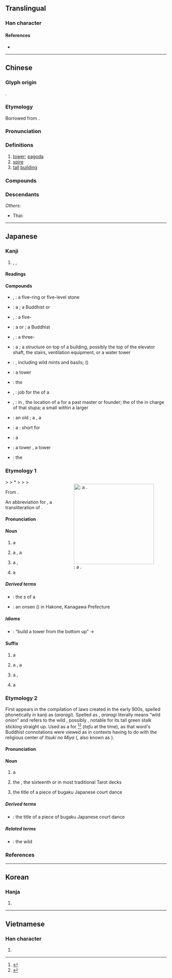 {{also|墖}}
{{character info/new}}
==Translingual==

===Han character===
{{Han char|rn=32|rad=土|as=10|sn=13|four=44161|canj=GTOR|ids=⿰土荅}}

====References====
* {{Han ref|kx=0235.140|dkj=05332|dj=0473.070|hdz=10460.060|uh=5854|ud=22612|bh=B6F0|bd=46832}}

----

==Chinese==
{{zh-forms}}

===Glyph origin===
{{Han etym}}
{{Han compound|土|荅|ls=psc|c1=s|c2=p}}.

===Etymology===
Borrowed from {{bor|zh|sa|स्तूप||[[stupa]]}}.

===Pronunciation===
{{zh-pron
|m=tǎ
|ma=Zh-ta.ogg
|m-s=
|c=taap3
|c-t=
|g=
|h=pfs=thap
|j=
|mb=tă
|md=ták
|mn=ml:thap/thah
|mn_note=thap - literary; thah - vernacular
|mn-t=tah4
|w=4thaq
|x=
|mc=y
|oc=y
|cat=n
}}

===Definitions===
{{zh-hanzi}}

# [[tower]]; [[pagoda]]
# [[spire]]
# [[tall]] [[building]]

===Compounds===
{{zh-der|九層塔|保俶塔|保叔塔|倫敦鐵塔|僧塔|毛里塔尼亞|冷水塔|北塔山|千佛塔|半截塔|名標雁塔|塔吉克|塔吉克族|塔吊|塔塔爾|塔塔爾族|塔墩|塔布|塔手綢|塔斯社|塔灰|塔臺|塔里木河|塔非亞酒|塔頭|多寶塔|大雁塔|寶塔|寶塔糖|寶塔線|寶塔菜|寶塔詩|庫穆塔格|打塔墩|托塔天王|方尖塔|東塔宗|比薩斜塔|水塔|水晶塔|炮塔|燈塔|玄祕塔碑|珍珠塔|祭塔|管制塔臺|紀念塔|納骨塔|聚沙成塔|肯塔基州|腦塔|舍利塔|衣缽塔|西塔琴|象牙塔|赤塔|跳傘塔|跳塔輪鍘|通天塔|金字塔|鋪塔|鐘塔|鐵塔|雁塔|雁塔題名|雷峰塔|靈骨塔|青貯塔|骨灰塔|雙峰塔|金塔|塔克拉瑪干|七里塔}}

===Descendants===
{{CJKV||とう|탑|tháp}}
''Others'':
* Thai: {{th-l|ถะ||pagoda}}

----

==Japanese==

===Kanji===
{{ja-kanji|grade=c|rs=土10|kyu=墖}}

# {{l|en|pagoda}}, {{l|en|tower}}, {{l|en|steeple}}

====Readings====
{{ja-readings
|goon=とう<たふ
|kanon=とう<たふ
|kun=てら, おか, あららぎ-
}}

====Compounds====
{{der-top|Compounds}}
* {{ja-r|五輪の石塔|ごりん の せきとう}}, {{ja-r|五輪の塔|ごりん の とう}}: a five-ring or five-level stone {{l|en|stupa}}
* {{ja-r|仏塔|ぶっとう}}: a {{l|en|Buddhist}} {{l|en|reliquary}} {{l|en|stupa}}; a Buddhist {{l|en|temple}} {{l|en|pagoda}} or {{l|en|stupa}}
* {{ja-r|五重塔|ごじゅう の とう}}, {{ja-r|五重の塔|ごじゅう の とう}}: a five-{{l|en|storey}} {{l|en|pagoda}}
* {{ja-r|石塔|せきとう}}: a {{l|en|stone}} {{l|en|pagoda}} or {{l|en|stupa}}; a Buddhist {{l|en|tombstone}}
* {{ja-r|三重塔|さんじゅう の とう}}, {{ja-r|三重の塔|さんじゅう の とう}}: a three-{{l|en|storey}} {{l|en|pagoda}}
* {{ja-r|塔屋|とうや}}: a {{l|en|penthouse}}; a structure on top of a building, possibly the top of the elevator shaft, the stairs, ventilation equipment, or a water tower
* {{ja-r|塔花|とうばな}}: {{l|en|genus}} {{taxlink|Clinopodium|genus|noshow=1}}, including wild mints and basils; {{l|en|slender}} {{l|en|wild}} {{l|en|basil}} ({{taxlink|Clinopodium gracile|species|noshow=1}})
{{der-mid}}
* {{ja-r|塔型クレーン|とうがた クレーン}}: a tower {{l|en|crane}}
* {{ja-r|塔克拉瑪干砂漠|^たくらまかん さばく}}: the {{l|en|Taklamakan Desert}}
* {{ja-r|塔主|たっす}}, {{ja-r|塔司|たっす}}: job {{l|en|title}} for the {{l|en|caretaker}} of a {{l|en|Buddhist}} {{l|en|cemetery}}
* {{ja-r|塔頭|たっちゅう}}, {{ja-r|塔中|たっちゅう}}: in {{l|en|Zen}} {{l|en|Buddhism}}, the location of a {{l|en|stupa}} for a past master or founder; the {{l|en|title}} of the {{l|en|monk}} in charge of that stupa; a small {{l|en|chapel}} within a larger {{l|en|temple}}
* {{ja-r|塔頭|たっちょう}}: an old {{l|en|grave}}; a {{l|en|graveyard}}, a {{l|en|cemetery}}
* {{ja-r|塔婆|とうば}}: a {{l|en|stupa}}: short for {{m|ja|卒塔婆|tr=sotōba}}
* {{ja-r|塔廟|とうびょう}}: a {{l|en|Buddhist}} {{l|en|reliquary}} {{l|en|stupa}}
* {{ja-r|塔望遠鏡|とうぼうえんきょう}}: a tower {{l|en|telescope}}, a tower {{l|en|observatory}}
* {{ja-r|塔里木|^タリム}}: the {{l|en|Tarim Basin}}
{{der-bottom}}

===Etymology 1===
<div style="float:right;">
{{wikipedia|lang=ja}}
{{wikipedia|Pagoda}}
[[File:Chokeiji03s2048.jpg|thumb|250px|{{m|ja|塔}|tr=tō}}: a '''{{l|en|pagoda}}'''.]]
</div>
{{IPAchar|/tapu/}} > {{IPAchar|/taɸu/}} > *{{IPAchar|/tawu/}} > {{IPAchar|/tau/}} > {{IPAchar|/tɔː/}} > {{IPAchar|/toː/}}

From {{bor|ja|ltc|sort=とう|-}} {{ltc-l|塔|tower, pagoda, spire}}.

An abbreviation for {{m|ja|卒塔婆|tr=sotoba</i>, <i>sotōba}}, a transliteration of {{der|ja|sort=とう|sa|स्तूप||heap}} .

====Pronunciation====
{{ja-pron|yomi=goon|とう|acc=1|acc_ref=DJR}}

====Noun====
{{ja-noun|とう|hhira=たふ}}

# a {{l|en|tower}} {{gl|structure}}
#: {{ja-usex|二つの'''塔'''|^ふたつ の '''^とう'''|{{w|The Two Towers|The Two '''Towers'''}}}}
# {{lb|ja|Buddhism|sort=とう}} a {{l|en|pagoda}}, a {{l|en|stupa}}
# {{lb|ja|Christianity|sort=とう}} a {{l|en|steeple}}, {{l|en|spire}}
# {{lb|ja|of a castle or fortification}} a {{l|en|turret}}

=====Derived terms=====
{{der-top}}
* {{ja-r|塔の層|とう の こし}}: the {{l|en|stacked}} {{l|en|floor}}s of a {{l|en|pagoda}}
* {{ja-r|塔ノ沢温泉|^とう ノ ^さわ ^おんせん}}: an onsen ({{l|en|hot spring}}) in Hakone, Kanagawa Prefecture
{{der-bottom}}

=====Idioms=====
{{der-top|Idioms}}
* {{ja-r|塔は下から組め|とう は した から くめ}}: “build a tower from the bottom up” → {{l|en|no good building without a good foundation}}
{{der-bottom}}

====Suffix====
{{ja-pos|とう|hhira=たふ|suffix}}

# {{qualifier|in general}} a {{l|en|tower}}
# {{qualifier|Buddhist}} a {{l|en|pagoda}}, a {{l|en|stupa}}
# {{qualifier|Christian}} a {{l|en|steeple}}, {{l|en|spire}}
# {{qualifier|of a castle or fortification}} a {{l|en|turret}}

===Etymology 2===
First appears in the ''{{w|Engishiki}}'' compilation of laws created in the early 900s, spelled phonetically in kanji as {{lang|ja|阿良良伎}} (''araragi''). Spelled as {{m|ja|蘭}}, ''araragi'' literally means “wild onion” and refers to the wild {{l|en|rocambole}}, possibly {{l|en|hardneck}} {{l|en|garlic}}, notable for its tall green stalk sticking straight up. Used as a {{l|en|euphemism}} for {{lang|ja|塔}}<ref name="KDJ">{{R:Kokugo Dai Jiten}}</ref><ref name="DJR">{{R:Daijirin}}</ref> (''tafu'' at the time), as that word's Buddhist connotations were viewed as {{l|en|taboo}} in contexts having to do with the religious center of ''Itsuki no Miya'' ({{l|ja|斎宮}}, also known as ''{{w|Saikū}}'').

====Pronunciation====
{{ja-pron|yomi=k|あららぎ}}

====Noun====
{{ja-noun|あららぎ}}

# {{lb|ja|sort=あららぎ|obsolete|euphemism}} a {{l|en|tower}}
# {{lb|ja|sort=あららぎ|tarot}} the {{l|en|tower}}, the sixteenth {{l|en|trump}} or {{l|en|major arcana}} {{l|en|card}} in most traditional Tarot decks
# {{short for|lang=ja|sort=あららぎ|塔舞|tr=Araragimai|nocap=1|dot=:}} the title of a piece of bugaku Japanese court dance

=====Derived terms=====
{{der-top}}
* {{ja-r|塔舞|^あららぎまい}}: the title of a piece of bugaku Japanese court dance
{{der-bottom}}

=====Related terms=====
{{rel-top}}
* {{m|ja|蘭|tr=araragi}}: the wild {{l|en|rocambole}}
{{rel-bottom}}

===References===
<references/>

----

==Korean==

===Hanja===
{{ko-hanja|hangeul=[[탑]]|mr=t'ap}}

# {{defn|lang=ko|sort=土10}}

----

==Vietnamese==

===Han character===
{{vi-hantu|[[tháp]], [[thạp]], [[thóp]]|rs=土10}}

# {{defn|lang=vi|sort=土10}}